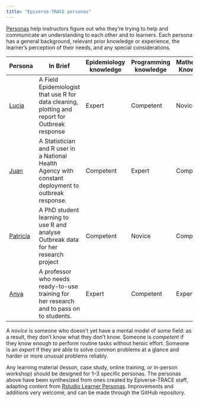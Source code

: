 ```yaml
---
title: "Epiverse-TRACE personas"
---
```


[Personas](http://teachtogether.tech/en/index.html#s:process-personas) help instructors figure out who they're trying to help and communicate an understanding to each other and to learners. Each persona has a general background, relevant prior knowledge or experience, the learner's perception of their needs, and any special considerations.

| Persona                              | In Brief                                                                                             | Epidemiology knowledge | Programming knowledge | Mathematics Knowledge |
|--------|---------------------------|-------------|-------------|-------------|
| [Lucia](lucia-outbreaks.qmd)        | A Field Epidemiologist that use R for data cleaning, plotting and report for Outbreak response       | Expert                 | Competent             | Novice                |
| [Juan](juan-datero.qmd)             | A Statistician and R user in a National Health Agency with constant deployment to outbreak response. | Competent              | Expert                | Competent             |
| [Patricia](patricia-discoverer.qmd) | A PhD student learning to use R and analyse Outbreak data for her research project                   | Competent              | Novice                | Competent             |
| [Anya](anya-academica.qmd)          | A professor who needs ready-to-use training for her research and to pass on to students.             | Expert                 | Competent             | Expert                |

A *novice* is someone who doesn't yet have a mental model of some field: as a result, they don't know what they don't know. Someone is *competent* if they know enough to perform routine tasks without heroic effort. Someone is an *expert* if they are able to solve common problems at a glance and harder or more unusual problems reliably.

Any learning material (lesson, case study, online training, or in-person workshop) should be designed for 1--3 specific personas. The personas above have been synthesized from ones created by Epiverse-TRACE staff, adapting content from [Rstudio Learner Personas](https://rstudio-education.github.io/learner-personas/). Improvements and additions very welcome, and can be made through the GitHub repository.